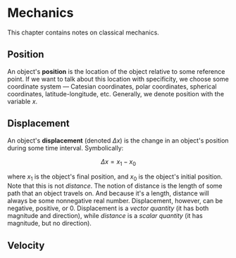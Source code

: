 # Mechanics

This chapter contains notes on classical mechanics.

## Position

An object's __position__ is the location of the object relative to some
reference point. If we want to talk about this location with specificity, we
choose some coordinate system — Catesian coordinates, polar coordinates,
spherical coordinates, latitude-longitude, etc. Generally, we denote position
with the variable ${x.}$

## Displacement

An object's __displacement__ (denoted ${\Delta x}$) is the change in an object's
position during some time interval. Symbolically:

$$
	\Delta x = x_1 - x_0
$$

where ${x_1}$ is the object's final position, and ${x_0}$ is the object's
initial position. Note that this is not _distance_. The notion of distance is
the length of some path that an object travels on. And because it's a length,
distance will always be some nonnegative real number. Displacement, however, can
be negative, positive, or 0. Displacement is a _vector quantity_ (it has both
magnitude and direction), while _distance_ is a _scalar quantity_ (it has
magnitude, but no direction).

## Velocity

